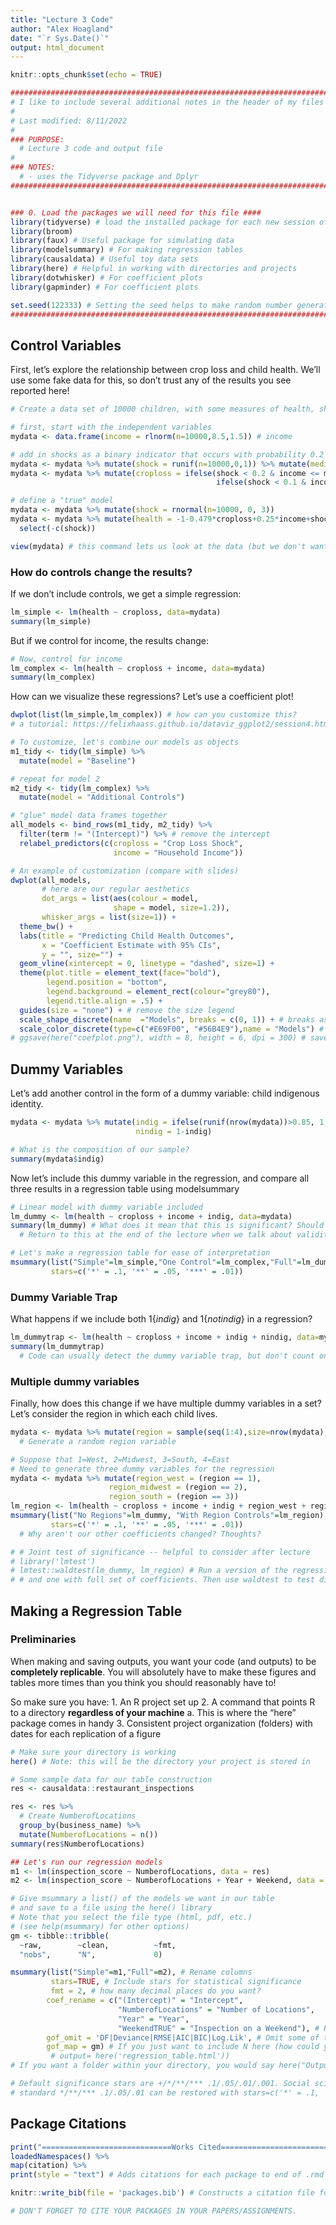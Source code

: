 ```yaml
---
title: "Lecture 3 Code"
author: "Alex Hoagland"
date: "`r Sys.Date()`"
output: html_document
---
```


```r
knitr::opts_chunk$set(echo = TRUE)
```

```r
################################################################################
# I like to include several additional notes in the header of my files here:
#
# Last modified: 8/11/2022
#
### PURPOSE:
  # Lecture 3 code and output file
# 
### NOTES:
  # - uses the Tidyverse package and Dplyr
################################################################################


### 0. Load the packages we will need for this file ####
library(tidyverse) # load the installed package for each new session of R
library(broom)
library(faux) # Useful package for simulating data
library(modelsummary) # For making regression tables
library(causaldata) # Useful toy data sets
library(here) # Helpful in working with directories and projects
library(dotwhisker) # For coefficient plots
library(gapminder) # For coefficient plots

set.seed(122333) # Setting the seed helps to make random number generators give us the same numbers across machines
################################################################################
```

## Control Variables

First, let's explore the relationship between crop loss and child health. We'll use some fake data for this, so don't trust any of the results you see reported here! 

```r
# Create a data set of 10000 children, with some measures of health, shocks, and income

# first, start with the independent variables 
mydata <- data.frame(income = rlnorm(n=10000,8.5,1.5)) # income

# add in shocks as a binary indicator that occurs with probability 0.2 if income is below average and 0.1 if income is above average
mydata <- mydata %>% mutate(shock = runif(n=10000,0,1)) %>% mutate(medinc = median(income))
mydata <- mydata %>% mutate(croploss = ifelse(shock < 0.2 & income <= medinc, 1, 
                                              ifelse(shock < 0.1 & income >= medinc, 1, 0)))

# define a "true" model 
mydata <- mydata %>% mutate(shock = rnormal(n=10000, 0, 3))
mydata <- mydata %>% mutate(health = -1-0.479*croploss+0.25*income+shock) %>% 
  select(-c(shock))

view(mydata) # this command lets us look at the data (but we don't want it to print out into the rmd, hence the echo=F)
```

### How do controls change the results?

If we don't include controls, we get a simple regression: 
```r
lm_simple <- lm(health ~ croploss, data=mydata)
summary(lm_simple)
```

But if we control for income, the results change: 

```r
# Now, control for income 
lm_complex <- lm(health ~ croploss + income, data=mydata)
summary(lm_complex)
```
How can we visualize these regressions? Let's use a coefficient plot! 
```r
dwplot(list(lm_simple,lm_complex)) # how can you customize this? 
# a tutorial: https://felixhaass.github.io/dataviz_ggplot2/session4.html

# To customize, let's combine our models as objects
m1_tidy <- tidy(lm_simple) %>% 
  mutate(model = "Baseline")

# repeat for model 2
m2_tidy <- tidy(lm_complex) %>% 
  mutate(model = "Additional Controls")

# "glue" model data frames together
all_models <- bind_rows(m1_tidy, m2_tidy) %>% 
  filter(term != "(Intercept)") %>% # remove the intercept
  relabel_predictors(c(croploss = "Crop Loss Shock", 
                       income = "Household Income"))

# An example of customization (compare with slides)
dwplot(all_models, 
       # here are our regular aesthetics
       dot_args = list(aes(colour = model, 
                       shape = model, size=1.2)), 
       whisker_args = list(size=1)) + 
  theme_bw() +
  labs(title = "Predicting Child Health Outcomes", 
       x = "Coefficient Estimate with 95% CIs", 
       y = "", size="") +
  geom_vline(xintercept = 0, linetype = "dashed", size=1) +
  theme(plot.title = element_text(face="bold"),
        legend.position = "bottom",
        legend.background = element_rect(colour="grey80"),
        legend.title.align = .5) +
  guides(size = "none") + # remove the size legend
  scale_shape_discrete(name  ="Models", breaks = c(0, 1)) + # breaks assign shapes
  scale_color_discrete(type=c("#E69F00", "#56B4E9"),name = "Models") # breaks assign colors
# ggsave(here("coefplot.png"), width = 8, height = 6, dpi = 300) # save the plot
```

## Dummy Variables

Let's add another control in the form of a dummy variable: child indigenous identity.

```r
mydata <- mydata %>% mutate(indig = ifelse(runif(nrow(mydata))>0.85, 1, 0),
                            nindig = 1-indig)

# What is the composition of our sample?
summary(mydata$indig)
```

Now let's include this dummy variable in the regression, and compare all three results in a regression table using modelsummary 

```r
# Linear model with dummy variable included
lm_dummy <- lm(health ~ croploss + income + indig, data=mydata)
summary(lm_dummy) # What does it mean that this is significant? Should it be? 
  # Return to this at the end of the lecture when we talk about validity traps

# Let's make a regression table for ease of interpretation
msummary(list("Simple"=lm_simple,"One Control"=lm_complex,"Full"=lm_dummy),
         stars=c('*' = .1, '**' = .05, '***' = .01))
```

### Dummy Variable Trap

What happens if we include both $1\{indig\}$ and $1\{not indig\}$ in a regression? 

```r
lm_dummytrap <- lm(health ~ croploss + income + indig + nindig, data=mydata)
summary(lm_dummytrap)
  # Code can usually detect the dummy variable trap, but don't count on it! 
```

### Multiple dummy variables

Finally, how does this change if we have multiple dummy variables in a set? Let's consider the region in which each child lives.

```r
mydata <- mydata %>% mutate(region = sample(seq(1:4),size=nrow(mydata),replace=TRUE)) 
  # Generate a random region variable  

# Suppose that 1=West, 2=Midwest, 3=South, 4=East
# Need to generate three dummy variables for the regression 
mydata <- mydata %>% mutate(region_west = (region == 1), 
                      region_midwest = (region == 2), 
                      region_south = (region == 3))
lm_region <- lm(health ~ croploss + income + indig + region_west + region_midwest + region_south, data=mydata)
msummary(list("No Regions"=lm_dummy, "With Region Controls"=lm_region),
         stars=c('*' = .1, '**' = .05, '***' = .01)) 
  # Why aren't our other coefficients changed? Thoughts? 

# # Joint test of significance -- helpful to consider after lecture
# library('lmtest')
# lmtest::waldtest(lm_dummy, lm_region) # Run a version of the regression without the variables you want to test, 
# # and one with full set of coefficients. Then use waldtest to test difference
```

## Making a Regression Table

### Preliminaries 

When making and saving outputs, you want your code (and outputs) to be **completely replicable**. You will absolutely have to make these figures and tables more times than you think you should reasonably have to! 

So make sure you have: 
1. An R project set up
2. A command that points R to a directory **regardless of your machine** 
    a. This is where the "here" package comes in handy
3. Consistent project organization (folders) with dates for each replication of a figure

```r
# Make sure your directory is working
here() # Note: this will be the directory your project is stored in

# Some sample data for our table construction
res <- causaldata::restaurant_inspections

res <- res %>%
  # Create NumberofLocations
  group_by(business_name) %>%
  mutate(NumberofLocations = n())
summary(res$NumberofLocations)

## Let's run our regression models
m1 <- lm(inspection_score ~ NumberofLocations, data = res)
m2 <- lm(inspection_score ~ NumberofLocations + Year + Weekend, data = res)

# Give msummary a list() of the models we want in our table
# and save to a file using the here() library
# Note that you select the file type (html, pdf, etc.)
# (see help(msummary) for other options)
gm <- tibble::tribble(
  ~raw,        ~clean,          ~fmt,
  "nobs",      "N",             0)

msummary(list("Simple"=m1,"Full"=m2), # Rename columns
         stars=TRUE, # Include stars for statistical significance
         fmt = 2, # how many decimal places do you want? 
        coef_rename = c("(Intercept)" = "Intercept", 
                        "NumberofLocations" = "Number of Locations", 
                        "Year" = "Year", 
                        "WeekendTRUE" = "Inspection on a Weekend"), # Rename the rows
        gof_omit = 'DF|Deviance|RMSE|AIC|BIC|Log.Lik', # Omit some of the goodness of fit stats
        gof_map = gm) # If you just want to include N here (how could you add in, say, R2?)
         # output= here('regression_table.html')) 
# If you want a folder within your directory, you would say here("Output", "RegressionTable.html")

# Default significance stars are +/*/**/*** .1/.05/.01/.001. Social science
# standard */**/*** .1/.05/.01 can be restored with stars=c('*' = .1, '**' = .05, '***' = .01)
```

## Package Citations
```r
print("=============================Works Cited=============================")
loadedNamespaces() %>%
map(citation) %>%
print(style = "text") # Adds citations for each package to end of .rmd file

knitr::write_bib(file = 'packages.bib') # Constructs a citation file for all packages used in this lecture.

# DON'T FORGET TO CITE YOUR PACKAGES IN YOUR PAPERS/ASSIGNMENTS. 
```